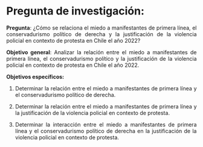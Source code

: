 # Pregunta de investigación:
<div style="text-align: justify">
**Pregunta**: ¿Cómo se relaciona el miedo a manifestantes de primera línea, el conservadurismo político de derecha y la justificación de la violencia policial en contexto de protesta en Chile el año 2022?

**Objetivo general**: Analizar la relación entre el miedo a manifestantes de primera línea, el conservadurismo político y la justificación de la violencia policial en contexto de protesta en Chile el año 2022. 

**Objetivos específicos:** 

1.	Determinar la relación entre el miedo a manifestantes de primera línea y el conservadurismo político de derecha.

2.	Determinar la relación entre el miedo a manifestantes de primera línea y la justificación de la violencia policial en contexto de protesta.

3.	Determinar la interacción entre el miedo a manifestantes de primera línea y el conservadurismo político de derecha en la justificación de la violencia policial en contexto de protesta.

